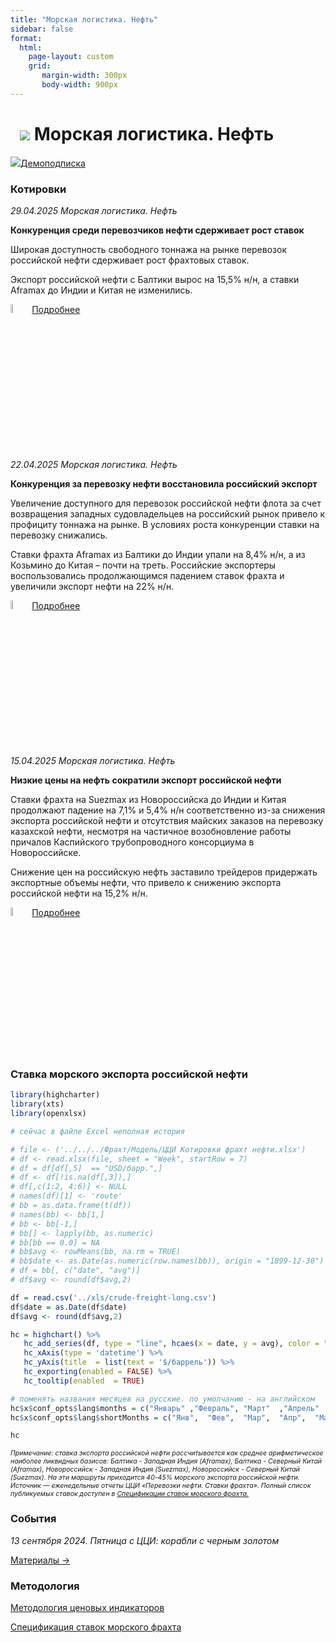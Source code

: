 ```yaml
---
title: "Морская логистика. Нефть"
sidebar: false
format: 
  html:
    page-layout: custom
    grid:
       margin-width: 300px
       body-width: 900px
---
```


# ![](../images/icon-ship.svg) Морская логистика. Нефть {.my-custom-class style="margin-left:3%;"}

![](../images/icon-subscription.svg)[Демоподписка](../demo-subscription.qmd)

::::: {.grid style="margin-left:0%"}
::: {.g-col-12 .g-col-sm-12 .g-col-xs-12 .g-col-xl-6 .g-col-md-6 .g-col-lg-6}
### Котировки

*29.04.2025 Морская логистика. Нефть*

**Конкуренция среди перевозчиков нефти сдерживает рост ставок**

Широкая доступность свободного тоннажа на рынке перевозок российской нефти сдерживает рост фрахтовых ставок.

Экспорт российской нефти с Балтики вырос на 15,5% н/н, а ставки Aframax до Индии и Китая не изменились.

![](../images/icon-locker.svg){width="6%"} [Подробнее](../demo-subscription.qmd)

*22.04.2025 Морская логистика. Нефть*

**Конкуренция за перевозку нефти восстановила российский экспорт**

Увеличение доступного для перевозок российской нефти флота за счет возвращения западных судовладельцев на российский рынок привело к профициту тоннажа на рынке. В условиях роста конкуренции ставки на перевозку снижались.

Ставки фрахта Aframax из Балтики до Индии упали на 8,4% н/н, а из Козьмино до Китая – почти на треть. Российские экспортеры воспользовались продолжающимся падением ставок фрахта и увеличили экспорт нефти на 22% н/н.

![](../images/icon-locker.svg){width="6%"} [Подробнее](../demo-subscription.qmd)

*15.04.2025 Морская логистика. Нефть*

**Низкие цены на нефть сократили экспорт российской нефти**

Ставки фрахта на Suezmax из Новороссийска до Индии и Китая продолжают падение на 7,1% и 5,4% н/н соответственно из-за снижения экспорта российской нефти и отсутствия майских заказов на перевозку казахской нефти, несмотря на частичное возобновление работы причалов Каспийского трубопроводного консорциума в Новороссийске.

Снижение цен на российскую нефть заставило трейдеров придержать экспортные объемы нефти, что привело к снижению экспорта российской нефти на 15,2% н/н.

![](../images/icon-locker.svg){width="6%"} [Подробнее](../demo-subscription.qmd)

:::

::: {.g-col-12 .g-col-sm-12 .g-col-xs-12 .g-col-xl-6 .g-col-md-6 .g-col-lg-6}
### Ставка морского экспорта российской нефти

```r

library(highcharter)
library(xts)
library(openxlsx)

# сейчас в файле Excel неполная история 

# file <- ('../../../Фрахт/Модель/ЦЦИ Котировки фрахт нефти.xlsx')
# df <- read.xlsx(file, sheet = "Week", startRow = 7)
# df = df[df[,5]  == "USD/барр.",]
# df <- df[!is.na(df[,3]),]
# df[,c(1:2, 4:6)] <- NULL
# names(df)[1] <- 'route'
# bb = as.data.frame(t(df))
# names(bb) <- bb[1,]
# bb <- bb[-1,]
# bb[] <- lapply(bb, as.numeric)
# bb[bb == 0.0] = NA
# bb$avg <- rowMeans(bb, na.rm = TRUE)
# bb$date <- as.Date(as.numeric(row.names(bb)), origin = "1899-12-30")
# df = bb[, c("date", "avg")]
# df$avg <- round(df$avg,2)

df = read.csv('../xls/crude-freight-long.csv')
df$date = as.Date(df$date)
df$avg <- round(df$avg,2)

hc = highchart() %>% 
   hc_add_series(df, type = "line", hcaes(x = date, y = avg), color = "#1A4AFC", name = "Фрахт российской нефти", marker = list(enabled = FALSE)) %>% 
   hc_xAxis(type = 'datetime') %>% 
   hc_yAxis(title  = list(text = '$/баррель')) %>% 
   hc_exporting(enabled = FALSE) %>% 
   hc_tooltip(enabled  = TRUE)

# поменять названия месяцев на русские. по умолчанию - на английском
hc$x$conf_opts$lang$months = c("Январь"	,"Февраль",	"Март"	,"Апрель"	,"Май",	"Июнь", "Июль",	"Август",	"Сентябрь",	"Октябрь",	"Ноябрь",	"Декабрь")
hc$x$conf_opts$lang$shortMonths = c("Янв", 	"Фев",	"Мар",	"Апр",	"Май",	"Июн",	"Июл",	"Авг",	"Сен",	"Окт",	"Ноя",	"Дек")

hc
```

[*Примечание: ставка экспорта российской нефти рассчитывается как среднее арифметическое наиболее ликвидных базисов: Балтика - Западная Индия (Aframax), Балтика - Северный Китай (Aframax), Новороссийск - Западная Индия (Suezmax), Новороссийск - Северный Китай (Suezmax). На эти маршруты приходится 40-45% морского экспорта российской нефти. Источник — еженедельные отчеты ЦЦИ «Перевозки нефти. Ставки фрахта». Полный список публикуемых ставок доступен в [Спецификации ставок морского фрахта.](../methodology/specs-freight.qmd)*]{style="font-size:0.75em"}

### События

*13 сентября 2024. Пятница с ЦЦИ: корабли с черным золотом*

[Материалы →](../events/2024-09-13-crude.qmd)
:::
:::::

::::: {.grid style="margin-left:0%"}
::: {.g-col-12 .g-col-sm-12 .g-col-xs-12 .g-col-xl-6 .g-col-md-6 .g-col-lg-6}
### Методология

[Методология ценовых индикаторов](../methodology/methodology-benchmark-pbc.qmd)

[Спецификация ставок морского фрахта](../methodology/specs-freight.qmd)
:::

::: {.g-col-12 .g-col-sm-12 .g-col-xs-12 .g-col-xl-6 .g-col-md-6 .g-col-lg-6}
:::
:::::
